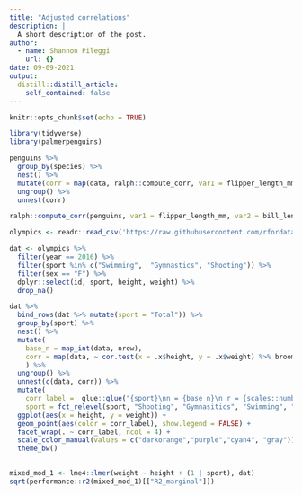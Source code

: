 ```yaml
---
title: "Adjusted correlations"
description: |
  A short description of the post.
author:
  - name: Shannon Pileggi
    url: {}
date: 09-09-2021
output:
  distill::distill_article:
    self_contained: false
---
```



```r
knitr::opts_chunk$set(echo = TRUE)
```

```r
library(tidyverse)
library(palmerpenguins)
```

```r
penguins %>% 
  group_by(species) %>% 
  nest() %>% 
  mutate(corr = map(data, ralph::compute_corr, var1 = flipper_length_mm, var2 = bill_length_mm)) %>% 
  ungroup() %>% 
  unnest(corr)
```

```r
ralph::compute_corr(penguins, var1 = flipper_length_mm, var2 = bill_length_mm)
```


```r
olympics <- readr::read_csv('https://raw.githubusercontent.com/rfordatascience/tidytuesday/master/data/2021/2021-07-27/olympics.csv')
```

```r
dat <- olympics %>% 
  filter(year == 2016) %>% 
  filter(sport %in% c("Swimming",  "Gymnastics", "Shooting")) %>% 
  filter(sex == "F") %>% 
  dplyr::select(id, sport, height, weight) %>% 
  drop_na()
```

```r
dat %>% 
  bind_rows(dat %>% mutate(sport = "Total")) %>% 
  group_by(sport) %>% 
  nest() %>% 
  mutate(
    base_n = map_int(data, nrow),
    corr = map(data, ~ cor.test(x = .x$height, y = .x$weight) %>% broom::tidy())
    ) %>% 
  ungroup() %>% 
  unnest(c(data, corr)) %>% 
  mutate(
    corr_label =  glue::glue("{sport}\nn = {base_n}\n r = {scales::number(estimate, 0.01)}"),
    sport = fct_relevel(sport, "Shooting", "Gymnasitics", "Swimming", "Total")) %>% 
  ggplot(aes(x = height, y = weight)) +
  geom_point(aes(color = corr_label), show.legend = FALSE) +
  facet_wrap(. ~ corr_label, ncol = 4) +
  scale_color_manual(values = c("darkorange","purple","cyan4", "gray")) + 
  theme_bw()
  
```

```r
mixed_mod_1 <- lme4::lmer(weight ~ height + (1 | sport), dat)
sqrt(performance::r2(mixed_mod_1)[["R2_marginal"]])
```


